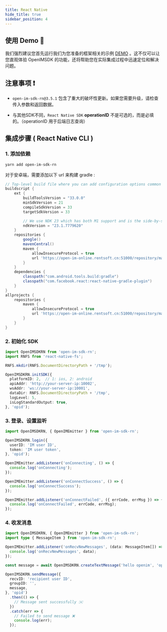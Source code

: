 ```yaml
---
title: React Native
hide_title: true
sidebar_position: 4
---
```


## 使用 Demo 🚀
我们强烈建议您首先运行我们为您准备的框架相关的示例 [DEMO](https://github.com/openimsdk/openim-reactnative-demo) 。这不仅可以让您直观体验 OpenIMSDK 的功能，还将帮助您在实际集成过程中迅速定位和解决问题。

## 注意事项 ❗️

-  `open-im-sdk-rn@3.5.1` 包含了重大的破坏性更新。如果您需要升级，请检查传入参数和返回数据。

-  与其他SDK不同，`React Native SDK` **operationID** 不是可选的，而是必填的。（operationID 用于后端日志查询）

## 集成步骤 ( React Native CLI )

### 1. 添加依赖

```sh
yarn add open-im-sdk-rn
```

对于安卓端，需要添加以下 url 来构建 gradle :
```gradle
// Top-level build file where you can add configuration options common to all sub-projects/modules.
buildscript {
    ext {
        buildToolsVersion = "33.0.0"
        minSdkVersion = 21
        compileSdkVersion = 33
        targetSdkVersion = 33

        // We use NDK 23 which has both M1 support and is the side-by-side NDK version from AGP.
        ndkVersion = "23.1.7779620"
    }
    repositories {
        google()
        mavenCentral()
        maven {
            allowInsecureProtocol = true
            url 'https://open-im-online.rentsoft.cn:51000/repository/maven2/'
        }
    }
    dependencies {
        classpath("com.android.tools.build:gradle")
        classpath("com.facebook.react:react-native-gradle-plugin")
    }
}
allprojects {
    repositories {
        maven {
            allowInsecureProtocol = true
            url 'https://open-im-online.rentsoft.cn:51000/repository/maven2/'
        }
    }
}
```

### 2. 初始化 SDK

```ts
import OpenIMSDKRN from 'open-im-sdk-rn';
import RNFS from 'react-native-fs';

RNFS.mkdir(RNFS.DocumentDirectoryPath + '/tmp');

OpenIMSDKRN.initSDK({
  platformID: 2,  // 1: ios, 2: android
  apiAddr: 'http://your-server-ip:10002',
  wsAddr: 'ws://your-server-ip:10001',
  dataDir: RNFS.DocumentDirectoryPath + '/tmp',
  logLevel: 5,
  isLogStandardOutput: true,
}, 'opid');
```

### 3. 登录、设置监听

```ts
import OpenIMSDKRN, { OpenIMEmitter } from 'open-im-sdk-rn';

OpenIMSDKRN.login({
  userID: 'IM user ID',
  token: 'IM user token',
}, 'opid');

OpenIMEmitter.addListener('onConnecting', () => {
  console.log('onConnecting');
});

OpenIMEmitter.addListener('onConnectSuccess', () => {
  console.log('onConnectSuccess');
});

OpenIMEmitter.addListener('onConnectFailed', ({ errCode, errMsg }) => {
  console.log('onConnectFailed', errCode, errMsg);
});
```

### 4. 收发消息

```ts
import OpenIMSDKRN, { OpenIMEmitter } from 'open-im-sdk-rn';
import type { MessageItem } from 'open-im-sdk-rn';

OpenIMEmitter.addListener('onRecvNewMessages', (data: MessageItem[]) => {
  console.log('onRecvNewMessages', data);
});

const message = await OpenIMSDKRN.createTextMessage('hello openim', 'opid');

OpenIMSDKRN.sendMessage({
  recvID: 'recipient user ID',
  groupID: '',
  message,
}, 'opid')
  .then(() => {
    // Message sent successfully ✉️
  })
  .catch(err => {
    // Failed to send message ❌
    console.log(err);
  });
```